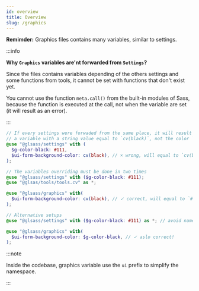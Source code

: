 ```yaml
---
id: overview
title: Overview
slug: /graphics
---
```



<Version version="1.0.0" source="glsass-graphics/" />

**Remimder:** Graphics files contains many variables, similar to settings.

:::info

**Why `Graphics` variables are'nt forwarded from `Settings`?**

Since the files contains variables depending of the others settings and some
functions from tools, it cannot be set with functions that don't exist yet.

You cannot use the function `meta.call()` from the built-in modules of Sass,
because the function is executed at the call, not when the variable are set (it
will result as an error).

:::

```scss
// If every settings were forwaded from the same place, it will result to have
// a variable with a string value equal to `cv(black)`, not the color `#000`
@use "@glsass/settings" with (
  $g-color-black: #111,
  $ui-form-background-color: cv(black), // × wrong, will equal to `cv(black)`
);

// The variables overriding must be done in two times
@use "@glsass/settings" with ($g-color-black: #111);
@use "@glsas/tools/tools.cv" as *;

@use "@glsass/graphics" with(
  $ui-form-background-color: cv(black), // ✓ correct, will equal to `#111`
);

// Alternative setups
@use "@glsass/settings" with ($g-color-black: #111) as *; // avoid namespace

@use "@glsass/graphics" with(
  $ui-form-background-color: $g-color-black, // ✓ aslo correct!
);
```

:::note

Inside the codebase, graphics variable use the `ui` prefix to simplify the
namespace.

:::
